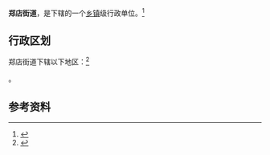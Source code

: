 {{中国乡级行政区|42/01/15/005/000}}

'''郑店街道'''，是{{PRC admin/fullname|42/01/15/005/000|3}}下辖的一个[[乡镇|乡镇]]级行政单位。<ref>{{PRC admin/ref sgc|{{PRC admin/parent|42/01/15/005/000}}}}</ref>

== 行政区划 ==

郑店街道下辖以下地区：<ref>{{PRC admin/ref sgc|42/01/15/005/000}}</ref>

{{PRC admin/children|42/01/15/005/000}}。

== 参考资料 ==

{{reflist}}

{{行政区划小作品}}
{{PRC admin/navcat|42/01/15/005/000}}